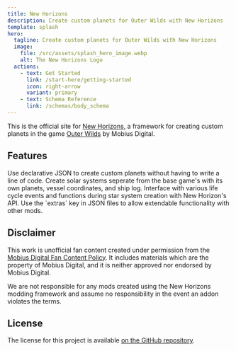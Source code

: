```yaml
---
title: New Horizons
description: Create custom planets for Outer Wilds with New Horizons
template: splash
hero:
  tagline: Create custom planets for Outer Wilds with New Horizons
  image:
    file: /src/assets/splash_hero_image.webp
    alt: The New Horizons Logo
  actions:
    - text: Get Started
      link: /start-here/getting-started
      icon: right-arrow
      variant: primary
    - text: Schema Reference
      link: /schemas/body_schema
---
```



This is the official site for [New Horizons](https://github.com/xen-42/outer-wilds-new-horizons),
a framework for creating custom planets in the game [Outer Wilds](https://www.mobiusdigitalgames.com/outer-wilds.html)
by Mobius Digital.

## Features

<CardGrid stagger>
  <Card title="Create Planets Through JSON" icon="document">
    Use declarative JSON to create custom planets without having to write a line
    of code.
  </Card>
  <Card title="Custom Star Systems" icon="star">
    Create solar systems seperate from the base game's with its own planets,
    vessel coordinates, and ship log.
  </Card>
  <Card title="API" icon="forward-slash">
    Interface with various life cycle events and functions during star system
    creation with New Horizon's API.
  </Card>
  <Card title="Extendable Configs" icon="puzzle">
    Use the `extras` key in JSON files to allow extendable functionality with
    other mods.
  </Card>
</CardGrid>

## Disclaimer

This work is unofficial fan content created under permission from the [Mobius Digital Fan Content Policy](https://www.mobiusdigitalgames.com/fan-content-policy.html). It includes materials which are the property of Mobius Digital, and it is neither approved nor endorsed by Mobius Digital.

We are not responsible for any mods created using the New Horizons modding framework and assume no responsibility in the event an addon violates the terms.

## License

The license for this project is available [on the GitHub repository](https://github.com/xen-42/outer-wilds-new-horizons/blob/main/LICENSE).
